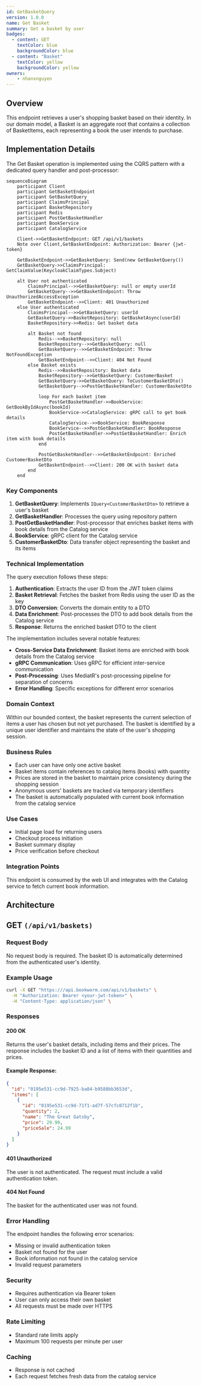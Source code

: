 ```yaml
---
id: GetBasketQuery
version: 1.0.0
name: Get Basket
summary: Get a basket by user
badges:
  - content: GET
    textColor: blue
    backgroundColor: blue
  - content: "Basket"
    textColor: yellow
    backgroundColor: yellow
owners:
    - nhanxnguyen
---
```


## Overview

This endpoint retrieves a user's shopping basket based on their identity. In our domain model, a Basket is an aggregate root that contains a collection of BasketItems, each representing a book the user intends to purchase.

## Implementation Details

The Get Basket operation is implemented using the CQRS pattern with a dedicated query handler and post-processor:

```mermaid
sequenceDiagram
    participant Client
    participant GetBasketEndpoint
    participant GetBasketQuery
    participant ClaimsPrincipal
    participant BasketRepository
    participant Redis
    participant PostGetBasketHandler
    participant BookService
    participant CatalogService

    Client->>GetBasketEndpoint: GET /api/v1/baskets
    Note over Client,GetBasketEndpoint: Authorization: Bearer {jwt-token}

    GetBasketEndpoint->>GetBasketQuery: Send(new GetBasketQuery())
    GetBasketQuery->>ClaimsPrincipal: GetClaimValue(KeycloakClaimTypes.Subject)

    alt User not authenticated
        ClaimsPrincipal-->>GetBasketQuery: null or empty userId
        GetBasketQuery-->>GetBasketEndpoint: Throw UnauthorizedAccessException
        GetBasketEndpoint-->>Client: 401 Unauthorized
    else User authenticated
        ClaimsPrincipal-->>GetBasketQuery: userId
        GetBasketQuery->>BasketRepository: GetBasketAsync(userId)
        BasketRepository->>Redis: Get basket data

        alt Basket not found
            Redis-->>BasketRepository: null
            BasketRepository-->>GetBasketQuery: null
            GetBasketQuery-->>GetBasketEndpoint: Throw NotFoundException
            GetBasketEndpoint-->>Client: 404 Not Found
        else Basket exists
            Redis-->>BasketRepository: Basket data
            BasketRepository-->>GetBasketQuery: CustomerBasket
            GetBasketQuery->>GetBasketQuery: ToCustomerBasketDto()
            GetBasketQuery-->>PostGetBasketHandler: CustomerBasketDto

            loop For each basket item
                PostGetBasketHandler->>BookService: GetBookByIdAsync(bookId)
                BookService->>CatalogService: gRPC call to get book details
                CatalogService-->>BookService: BookResponse
                BookService-->>PostGetBasketHandler: BookResponse
                PostGetBasketHandler->>PostGetBasketHandler: Enrich item with book details
            end

            PostGetBasketHandler-->>GetBasketEndpoint: Enriched CustomerBasketDto
            GetBasketEndpoint-->>Client: 200 OK with basket data
        end
    end
```

### Key Components

1. **GetBasketQuery**: Implements `IQuery<CustomerBasketDto>` to retrieve a user's basket
2. **GetBasketHandler**: Processes the query using repository pattern
3. **PostGetBasketHandler**: Post-processor that enriches basket items with book details from the Catalog service
4. **BookService**: gRPC client for the Catalog service
5. **CustomerBasketDto**: Data transfer object representing the basket and its items

### Technical Implementation

The query execution follows these steps:
1. **Authentication**: Extracts the user ID from the JWT token claims
2. **Basket Retrieval**: Fetches the basket from Redis using the user ID as the key
3. **DTO Conversion**: Converts the domain entity to a DTO
4. **Data Enrichment**: Post-processes the DTO to add book details from the Catalog service
5. **Response**: Returns the enriched basket DTO to the client

The implementation includes several notable features:
- **Cross-Service Data Enrichment**: Basket items are enriched with book details from the Catalog service
- **gRPC Communication**: Uses gRPC for efficient inter-service communication
- **Post-Processing**: Uses MediatR's post-processing pipeline for separation of concerns
- **Error Handling**: Specific exceptions for different error scenarios

### Domain Context

Within our bounded context, the basket represents the current selection of items a user has chosen but not yet purchased. The basket is identified by a unique user identifier and maintains the state of the user's shopping session.

### Business Rules

- Each user can have only one active basket
- Basket items contain references to catalog items (books) with quantity
- Prices are stored in the basket to maintain price consistency during the shopping session
- Anonymous users' baskets are tracked via temporary identifiers
- The basket is automatically populated with current book information from the catalog service

### Use Cases

- Initial page load for returning users
- Checkout process initiation
- Basket summary display
- Price verification before checkout

### Integration Points

This endpoint is consumed by the web UI and integrates with the Catalog service to fetch current book information.

## Architecture

<NodeGraph />

## GET `(/api/v1/baskets)`

### Request Body

No request body is required. The basket ID is automatically determined from the authenticated user's identity.

### Example Usage

```bash
curl -X GET "https:///api.bookworm.com/api/v1/baskets" \
  -H "Authorization: Bearer <your-jwt-token>" \
  -H "Content-Type: application/json" \
```

### Responses

#### <span className="text-green-500">200 OK</span>

Returns the user's basket details, including items and their prices. The response includes the basket ID and a list of items with their quantities and prices.

<SchemaViewer file="response-200.json" maxHeight="500" id="response-200" />

#### Example Response:

```json title="200 OK"
{
  "id": "0195e531-cc9d-7925-ba84-b9588bb3653d",
  "items": [
    {
      "id": "0195e531-cc9d-71f1-ad7f-57cfc0712f1b",
      "quantity": 2,
      "name": "The Great Gatsby",
      "price": 29.99,
      "priceSale": 24.99
    }
  ]
}
```

#### <span className="text-red-500">401 Unauthorized</span>

The user is not authenticated. The request must include a valid authentication token.

#### <span className="text-red-500">404 Not Found</span>

The basket for the authenticated user was not found.

<SchemaViewer file="response-404.json" maxHeight="500" id="response-404" />

### Error Handling

The endpoint handles the following error scenarios:
- Missing or invalid authentication token
- Basket not found for the user
- Book information not found in the catalog service
- Invalid request parameters

### Security

- Requires authentication via Bearer token
- User can only access their own basket
- All requests must be made over HTTPS

### Rate Limiting

- Standard rate limits apply
- Maximum 100 requests per minute per user

### Caching

- Response is not cached
- Each request fetches fresh data from the catalog service
